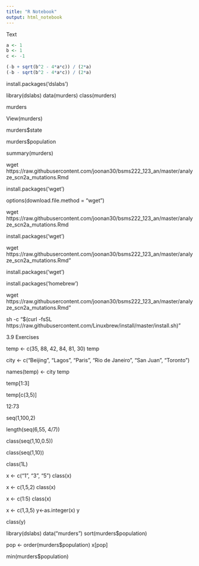 ```yaml
---
title: "R Notebook"
output: html_notebook
---
```


Text

```r
a <- 1
b <- 1
c <- -1

(-b + sqrt(b^2 - 4*a*c)) / (2*a)
(-b - sqrt(b^2 - 4*a*c)) / (2*a)
```





install.packages('dslabs')

library(dslabs)
data(murders)
class(murders)

murders

View(murders)

murders$state

murders$population

summary(murders)

wget https://raw.githubusercontent.com/joonan30/bsms222_123_an/master/analyze_scn2a_mutations.Rmd

install.packages('wget')

options(download.file.method = "wget")

wget https://raw.githubusercontent.com/joonan30/bsms222_123_an/master/analyze_scn2a_mutations.Rmd

install.packages('wget')




wget https://raw.githubusercontent.com/joonan30/bsms222_123_an/master/analyze_scn2a_mutations.Rmd"


install.packages('wget')


install.packages('homebrew')


wget https://raw.githubusercontent.com/joonan30/bsms222_123_an/master/analyze_scn2a_mutations.Rmd"

sh -c "$(curl -fsSL https://raw.githubusercontent.com/Linuxbrew/install/master/install.sh)"


3.9 Exercises


temp <- c(35, 88, 42, 84, 81, 30)
temp

city <- c("Beijing", "Lagos", "Paris", "Rio de Janeiro", "San Juan", "Toronto")


names(temp) <- city
temp

temp[1:3]

temp[c(3,5)]

12:73

seq(1,100,2)

length(seq(6,55, 4/7))

class(seq(1,10,0.5))

class(seq(1,10))

class(1L)


x <- c("1", "3", "5")
class(x)

x <- c(1,5,2)
class(x)

x <- c(1:5)
class(x)

x <- c(1,3,5)
y<-as.integer(x)
y

class(y)


library(dslabs)
data("murders")
sort(murders$population)

pop <- order(murders$population)
x[pop]

min(murders$population)
